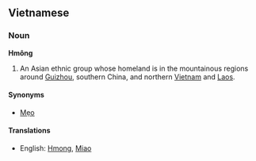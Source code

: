 ==Vietnamese==
===Noun===
'''Hmông'''

# An Asian ethnic group whose homeland is in the mountainous regions around [[Guizhou]], southern China, and northern [[Vietnam]] and [[Laos]].

====Synonyms====
*[[Mẹo]]

====Translations====
*English: [[Hmong]], [[Miao]]